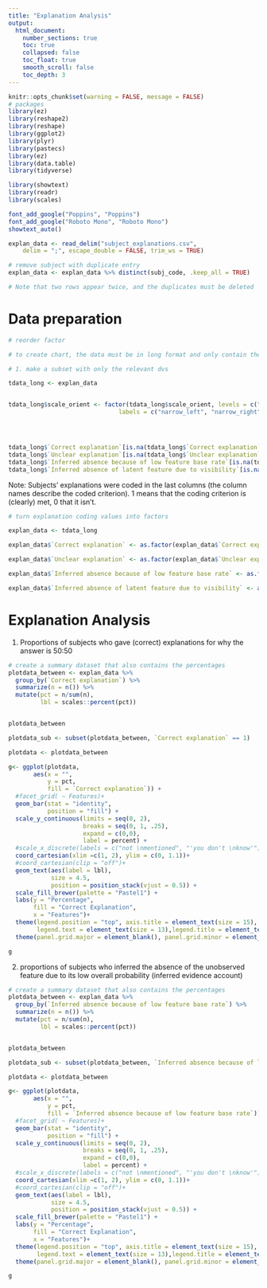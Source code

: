 ```yaml
---
title: "Explanation Analysis"
output:  
  html_document:
    number_sections: true
    toc: true  
    collapsed: false
    toc_float: true
    smooth_scroll: false
    toc_depth: 3
---
```


```r
knitr::opts_chunk$set(warning = FALSE, message = FALSE) 
# packages
library(ez)
library(reshape2)
library(reshape)
library(ggplot2)
library(plyr)
library(pastecs)
library(ez)
library(data.table)
library(tidyverse) 

library(showtext)
library(readr)
library(scales)

font_add_google("Poppins", "Poppins")
font_add_google("Roboto Mono", "Roboto Mono")
showtext_auto()
```


```r
explan_data <- read_delim("subject_explanations.csv", 
    delim = ";", escape_double = FALSE, trim_ws = TRUE)
```

```r
# remove subject with duplicate entry
explan_data <- explan_data %>% distinct(subj_code, .keep_all = TRUE)

# Note that two rows appear twice, and the duplicates must be deleted
```



# Data preparation

```r
# reorder factor 

# to create chart, the data must be in long format and only contain the relevant dependent variables

# 1. make a subset with only the relevant dvs

tdata_long <- explan_data


tdata_long$scale_orient <- factor(tdata_long$scale_orient, levels = c("narrow_left", "narrow_right"), 
                               labels = c("narrow_left", "narrow_right"))




tdata_long$`Correct explanation`[is.na(tdata_long$`Correct explanation`)] <- "0"
tdata_long$`Unclear explanation`[is.na(tdata_long$`Unclear explanation`)] <- "0"
tdata_long$`Inferred absence because of low feature base rate`[is.na(tdata_long$`Inferred absence because of low feature base rate`)] <- "0"
tdata_long$`Inferred absence of latent feature due to visibility`[is.na(tdata_long$`Inferred absence of latent feature due to visibility`)] <- "0"


```


Note: Subjects' explanations were coded in the last columns (the column names describe the coded criterion). 1 means that the coding criterion is (clearly) met, 0 that it isn't. 

```r
# turn explanation coding values into factors 

explan_data <- tdata_long

explan_data$`Correct explanation` <- as.factor(explan_data$`Correct explanation`)

explan_data$`Unclear explanation` <- as.factor(explan_data$`Unclear explanation`)

explan_data$`Inferred absence because of low feature base rate` <- as.factor(explan_data$`Inferred absence because of low feature base rate`)

explan_data$`Inferred absence of latent feature due to visibility` <- as.factor(explan_data$`Inferred absence of latent feature due to visibility`)

```


# Explanation Analysis

1. Proportions of subjects who gave (correct) explanations for why the answer is 50:50

```r
# create a summary dataset that also contains the percentages
plotdata_between <- explan_data %>%
  group_by(`Correct explanation`) %>%
  summarize(n = n()) %>% 
  mutate(pct = n/sum(n),
         lbl = scales::percent(pct))


plotdata_between

plotdata_sub <- subset(plotdata_between, `Correct explanation` == 1)
```



```r
plotdata <- plotdata_between

g<- ggplot(plotdata, 
       aes(x = "",
           y = pct,
           fill = `Correct explanation`)) +
  #facet_grid( ~ Features)+
  geom_bar(stat = "identity",
           position = "fill") +
  scale_y_continuous(limits = seq(0, 2),
                     breaks = seq(0, 1, .25),
                     expand = c(0,0),
                     label = percent) +
  #scale_x_discrete(labels = c("not \nmentioned", "'you don't \nknow'"))+
  coord_cartesian(xlim =c(1, 2), ylim = c(0, 1.1))+
  #coord_cartesian(clip = "off")+
  geom_text(aes(label = lbl), 
            size = 4.5,
            position = position_stack(vjust = 0.5)) +
  scale_fill_brewer(palette = "Pastel1") +
  labs(y = "Percentage", 
       fill = "Correct Explanation",
       x = "Features")+
  theme(legend.position = "top", axis.title = element_text(size = 15), axis.text = element_text(size = 13, color = "black"),
        legend.text = element_text(size = 13),legend.title = element_text(size = 13))+
  theme(panel.grid.major = element_blank(), panel.grid.minor = element_blank())

g
```



2. proportions of subjects who inferred the absence of the unobserved feature due to its low overall probability (inferred evidence account)

```r
# create a summary dataset that also contains the percentages
plotdata_between <- explan_data %>%
  group_by(`Inferred absence because of low feature base rate`) %>%
  summarize(n = n()) %>% 
  mutate(pct = n/sum(n),
         lbl = scales::percent(pct))


plotdata_between

plotdata_sub <- subset(plotdata_between, `Inferred absence because of low feature base rate` == 1)
```


```r
plotdata <- plotdata_between

g<- ggplot(plotdata, 
       aes(x = "",
           y = pct,
           fill = `Inferred absence because of low feature base rate`)) +
  #facet_grid( ~ Features)+
  geom_bar(stat = "identity",
           position = "fill") +
  scale_y_continuous(limits = seq(0, 2),
                     breaks = seq(0, 1, .25),
                     expand = c(0,0),
                     label = percent) +
  #scale_x_discrete(labels = c("not \nmentioned", "'you don't \nknow'"))+
  coord_cartesian(xlim =c(1, 2), ylim = c(0, 1.1))+
  #coord_cartesian(clip = "off")+
  geom_text(aes(label = lbl), 
            size = 4.5,
            position = position_stack(vjust = 0.5)) +
  scale_fill_brewer(palette = "Pastel1") +
  labs(y = "Percentage", 
       fill = "Correct Explanation",
       x = "Features")+
  theme(legend.position = "top", axis.title = element_text(size = 15), axis.text = element_text(size = 13, color = "black"),
        legend.text = element_text(size = 13),legend.title = element_text(size = 13))+
  theme(panel.grid.major = element_blank(), panel.grid.minor = element_blank())

g
```


